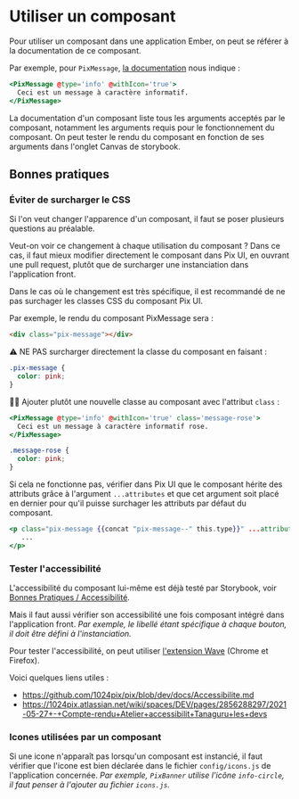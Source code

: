 
<Meta title='Utiliser Pix UI/Utiliser un composant' />

# Utiliser un composant

Pour utiliser un composant dans une application Ember, on peut se référer à la documentation de ce composant.

Par exemple, pour `PixMessage`, [la documentation](https://storybook.pix.fr/?path=/docs/notification-message--message)
nous indique :

```hbs
<PixMessage @type='info' @withIcon='true'>
  Ceci est un message à caractère informatif.
</PixMessage>
```

La documentation d'un composant liste tous les arguments acceptés par le composant, notamment les arguments requis
pour le fonctionnement du composant. On peut tester le rendu du composant en fonction de ses arguments dans l'onglet
Canvas de storybook.

## Bonnes pratiques

### Éviter de surcharger le CSS

Si l'on veut changer l'apparence d'un composant, il faut se poser plusieurs questions au préalable.

Veut-on voir ce changement à chaque utilisation du composant ? Dans ce cas, il faut mieux modifier directement le
composant dans Pix UI, en ouvrant une pull request, plutôt que de surcharger une instanciation dans l'application front.

Dans le cas où le changement est très spécifique, il est recommandé de ne pas surchager les classes CSS du composant
Pix UI.

Par exemple, le rendu du composant PixMessage sera :

```html
<div class="pix-message"></div>
```

⚠️ NE PAS surcharger directement la classe du composant en faisant :

```css
.pix-message {
  color: pink;
}
```

👍🏻 Ajouter plutôt une nouvelle classe au composant avec l'attribut `class` :

```hbs
<PixMessage @type='info' @withIcon='true' class='message-rose'>
  Ceci est un message à caractère informatif rose.
</PixMessage>
```

```css
.message-rose {
  color: pink;
}
```

Si cela ne fonctionne pas, vérifier dans Pix UI que le composant hérite des attributs grâce à l'argument `...attributes`
et que cet argument soit placé en dernier pour qu'il puisse surchager les attributs par défaut du composant.

```hbs
<p class="pix-message {{concat "pix-message--" this.type}}" ...attributes>
   ...
</p>
```

### Tester l'accessibilité

L'accessibilité du composant lui-même est déjà testé par Storybook, voir
[Bonnes Pratiques / Accessibilité](/?path=/docs/développement-bonnes-pratiques-accessibilité--page).

Mais il faut aussi vérifier son accessibilité une fois composant intégré dans l'application front.
*Par exemple, le libellé étant spécifique à chaque bouton, il doit être défini à l'instanciation.*

Pour tester l'accessibilité, on peut utiliser [l'extension Wave](https://wave.webaim.org/extension/) (Chrome et Firefox).

Voici quelques liens utiles :
- https://github.com/1024pix/pix/blob/dev/docs/Accessibilite.md
- https://1024pix.atlassian.net/wiki/spaces/DEV/pages/2856288297/2021-05-27+-+Compte-rendu+Atelier+accessibilit+Tanaguru+les+devs

### Icones utilisées par un composant

Si une icone n'apparaît pas lorsqu'un composant est instancié, il faut vérifier que l'icone est bien déclarée dans le
fichier `config/icons.js` de l'application concernée.
*Par exemple, `PixBanner` utilise l'icône `info-circle`, il faut penser à l'ajouter au fichier `icons.js`.*
